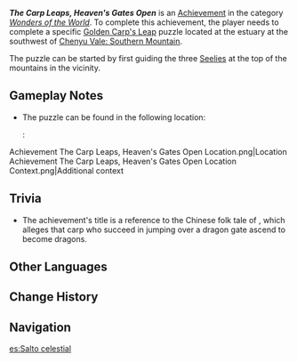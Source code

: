 {{Achievement Infobox
|id           = 81465
|order id     = 1449
|category     = Wonders of the World
|description  = Witness the Golden Carp leap into the valley.
|requirements = Guide three [[Seelie]] and complete a [[Golden Carp's Leap]] puzzle in [[Chenyu Vale: Southern Mountain]].
|primogems    = 5
|tracking     = 
|topic        = 
|type         = Exploration
|quest        = 
|hidden       = 1
}}
'''''The Carp Leaps, Heaven's Gates Open''''' is an [[Achievement]] in the category ''[[Wonders of the World]]''. To complete this achievement, the player needs to complete a specific [[Golden Carp's Leap]] puzzle located at the estuary at the southwest of [[Chenyu Vale: Southern Mountain]].

The puzzle can be started by first guiding the three [[Seelie]]s at the top of the mountains in the vicinity.

==Gameplay Notes==
* The puzzle can be found in the following location:
*: <gallery>
Achievement The Carp Leaps, Heaven's Gates Open Location.png|Location
Achievement The Carp Leaps, Heaven's Gates Open Location Context.png|Additional context
</gallery>

==Trivia==
*The achievement's title is a reference to the Chinese folk tale of {{zh|鲤跃龙门|Lǐ Yuè Lóngmén|{{w|Carp#Jumping_carp_the_Chinese_folk_tale|the carp jumping over dragon gate}}}}, which alleges that carp who succeed in jumping over a dragon gate ascend to become dragons.

==Other Languages==
{{Other Languages
|en      = The Carp Leaps, Heaven's Gates Open
|zhs     = 鲤跃天门开
|zhs_rm  = Lǐ Yuè Tiānmén Kāi
|zht     = 鯉躍天門開
|zht_rm  = Lǐ Yuè Tiānmén Kāi
|zh_tl   = The Carp Jumps, Heaven's Doors Open
|ja      = 鯉の天門開き
|ja_rm   = Koi no Tenmon Hiraki
|ja_tl   = 
|ko      = 잉어 등용문
|ko_rm   = 
|ko_tl   = 
|es      = Salto celestial
|es_tl   = Celestial Leap
|fr      = La carpe bondit, le paradis s'ouvre
|fr_tl   = The Carp Leaps, Heaven Opens
|ru      = Карп подпрыгивает, врата небес открываются
|ru_tl   = The Carp Jumps, Heavens' Gates Open
|th      = ปลาคาร์ปกระโดดเปิดประตูสวรรค์
|th_rm   = 
|th_tl   = 
|vi      = Cá Chép Vượt Cổng Trời
|vi_tl   = 
|de      = Vom fliegenden Karpfen, der das Himmelstor aufstößt
|de_tl   = Of the Flying Carp That Pushes Heaven's Gate Open
|id      = Karper Melompat Langit Terbuka
|id_tl   = The Open Skies' Leaping Carp
|pt      = A Carpa Salta, Os Portões do Céu se Abrem
|pt_tl   = 
|tr      = Sazan Atlar ve Göğün Kapıları Açılır
|tr_tl   = 
|it      = La carpa balza, le porte del paradiso si spalancano
|it_tl   = 
}}

==Change History==
{{Change History|4.4}}

==Navigation==
{{Achievement Navbox}}

[[es:Salto celestial]]